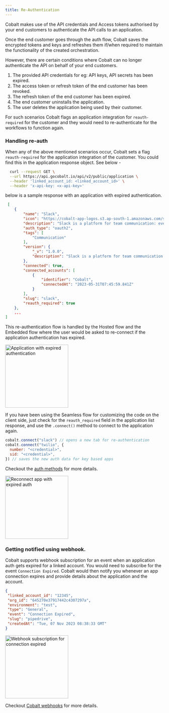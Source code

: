 ```yaml
---
title: Re-Authentication
---
```


Cobalt makes use of the API credentials and Access tokens authorised by your end customers to authenticate the API calls to an application. 

Once the end customer goes through the auth flow, Cobalt saves the encrypted tokens and keys and refreshes them if/when required to maintain the functionality
of the created orchestration.

However, there are certain conditions where Cobalt can no longer authenticate the API on behalf of your end customers.
1. The provided API credentials for eg: API keys, API secrets has been expired.
2. The access token or refresh token of the end customer has been revoked.
3. The refresh token of the end customer has been expired.
4. The end customer uninstalls the application.
5. The user deletes the application being used by their customer.

For such scenarios Cobalt flags an application integration for `reauth-required` for the customer and they would need to re-authenticate for the workflows to function again.


### Handling re-auth

When any of the above mentioned scenarios occur, Cobalt sets a flag `reauth-required` for the application integration of the customer. You could find this
in the application response object. See below - 

```bash cURL
  curl --request GET \
  --url https://api.gocobalt.io/api/v2/public/application \
  --header 'linked_account_id: <linked_account_id>' \
  --header 'x-api-key: <x-api-key>'
```
below is a sample response with an application with expired authentication.

```JSON Response
 [
    {
        "name": "Slack",
        "icon": "https://cobalt-app-logos.s3.ap-south-1.amazonaws.com/slack/logo.png",
        "description": "Slack is a platform for team communication: everything in one place, instantly searchable, available wherever you go. Offering instant messaging, document sharing and knowledge search for modern teams.",
        "auth_type": "oauth2",
        "tags": [
            "Communication"
        ],
        "version": {
            "_v": "1.0.0",
            "description": "Slack is a platform for team communication: everything in one place, instantly searchable, available wherever you go. Offering instant messaging, document sharing and knowledge search for modern teams."
        },
        "connected": true,
        "connected_accounts": [
            {
                "identifier": "Cobalt",
                "connectedAt": "2023-05-31T07:45:59.841Z"
            }
        ],
        "slug": "slack",
        "reauth_required": true
    },
    ...
]
```
This re-authentication flow is handled by the Hosted flow and the Embedded flow where the user would be asked to re-connect if the application authentication has expired.

<img height="200" src="/images/expired-app.png" alt="Application with expired authentication"/>

If you have been using the Seamless flow for customizing the code on the client side, just check for the `reauth_required` field in the application list response,
and use the `.connect()` method to connect to the application again.

```Javascript Re-authentication
cobalt.connect("slack") // opens a new tab for re-authentication
cobalt.connect("twilio", {
  number: "<credential>",
  sid: "<credential>",
}) // saves the new auth data for key based apps

```
Checkout the [auth methods](https://docs.gocobalt.io/sdks/client-side-sdks/js-sdk) for more details.

<img height="200" src="/images/reconnect.png" alt="Reconnect app with expired auth"/>

### Getting notified using webhook.
Cobalt supports webhook subscription for an event when an application auth gets expired for a linked account. You would need to subscribe for the event `Connection Expired`.
Cobalt would then notify you whenever an app connection expires and provide details about the application and the account.

```json Webhook payload
{
 "linked_account_id": "12345",
 "org_id": "645270e37917442c4307297a",
 "environment": "test",
 "type": "General",
 "event": "Connection Expired",
 "slug": "pipedrive",
 "createdAt": "Tue, 07 Nov 2023 08:38:33 GMT"
}
```
<img height="200" src="/images/connection-expired-webhook.png" alt="Webhook subscription for connection expired"/>

<Note>Checkout [Cobalt webhooks](https://docs.gocobalt.io/guides/platform/webhook) for more details.</Note>